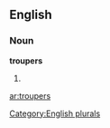 
==English==

===Noun===
'''troupers'''

# {{plural of|[[trouper]]}}

[[Category:English plurals]]

[[ar:troupers]]